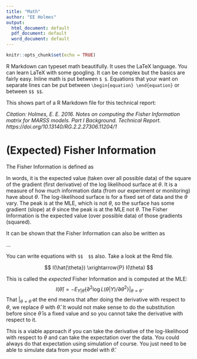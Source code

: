 ```yaml
---
title: "Math"
author: "EE Holmes"
output:
  html_document: default
  pdf_document: default
  word_document: default
---
```


```r
knitr::opts_chunk$set(echo = TRUE)
```

R Markdown can typeset math beautifully.  It uses the LaTeX language.   You can learn LaTeX with some googling.  It can be complex but the basics are fairly easy.  Inline math is put between `$ $`.   Equations that your want on separate lines can be put between `\begin{equation} \end{equation}` or between `$$ $$`.

This shows part of a R Markdown file for this technical report:

*Citation: Holmes, E. E. 2016. Notes on computing the Fisher Information matrix for MARSS models. Part I Background.  Technical Report. https://doi.org/10.13140/RG.2.2.27306.11204/1*

(Expected) Fisher Information
===================

The Fisher Information is defined as

\begin{equation}\label{FisherInformation}
I(\theta) = E_{Y|\theta}\{ [\partial\log L(\theta|Y)/\partial\theta]^2 \} = \int_x [\partial\log L(\theta|y)/\partial\theta]^2 f(y|\theta)dy
\end{equation}

In words, it is the expected value (taken over all possible data) of the square of the gradient (first derivative) of the log likelihood surface at $\theta$.  It is a measure of how much information data (from our experiment or monitoring) have about $\theta$.  The log-likelihood surface is for a fixed set of data and the $\theta$ vary.  The peak is at the MLE, which is not $\theta$, so the surface has some gradient  (slope) at $\theta$ since the peak is at the MLE not $\theta$.  The Fisher Information is the expected value (over possible data) of those gradients (squared).

It can be shown that the Fisher Information can also be written as

\begin{equation}
I(\theta) = - E_{Y|\theta}\{ \partial^2\log L(\theta|Y)/\partial\theta^2 \} = -\int_y [\partial^2\log L(\theta|y)/\partial\theta^2 f(y|\theta)dy
\end{equation}

$\dots$

You can write equations with `$$  $$` also.  Take a look at the Rmd file.

$$
I(\hat{\theta}) \xrightarrow{P} I(\theta)
$$

This is called the *expected* Fisher Information and is computed at the MLE:
$$
I(\hat{\theta}) = - E_{Y|\hat{\theta}}\{ \partial^2\log L(\theta|Y)/\partial \theta^2 \} |_{\theta=\hat{\theta}}
$$
That $\vert_{\theta=\hat{\theta}}$ at the end means that after doing the derivative with respect to $\theta$, we replace $\theta$ with $\hat{\theta}$.  It would not make sense to do the substitution before since $\hat{\theta}$ is a fixed value and so you cannot take the derivative with respect to it.

This is a viable approach if you can take the derivative of the log-likelihood with respect to $\theta$ and can take the expectation over the data.  You could always do that expectation using simulation of course.  You just need to be able to simulate data from your model with $\hat{\theta}$.
